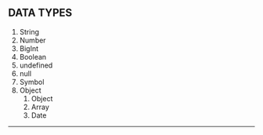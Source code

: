 ## DATA TYPES

1. String
2. Number
3. BigInt
4. Boolean
5. undefined
6. null
7. Symbol
8. Object
    1. Object
    2. Array
    3. Date

---

## 